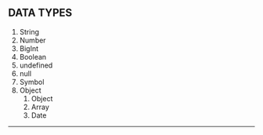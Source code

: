 ## DATA TYPES

1. String
2. Number
3. BigInt
4. Boolean
5. undefined
6. null
7. Symbol
8. Object
    1. Object
    2. Array
    3. Date

---

## 